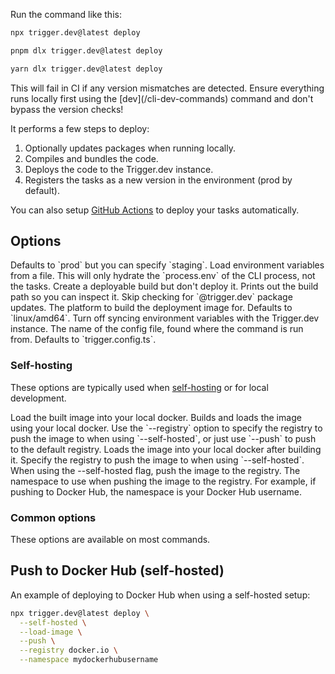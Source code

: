 
Run the command like this:

<CodeGroup>

```bash npm
npx trigger.dev@latest deploy
```

```bash pnpm
pnpm dlx trigger.dev@latest deploy
```

```bash yarn
yarn dlx trigger.dev@latest deploy
```

</CodeGroup>

<Warning>
  This will fail in CI if any version mismatches are detected. Ensure everything runs locally first
  using the [dev](/cli-dev-commands) command and don't bypass the version checks!
</Warning>

It performs a few steps to deploy:

1. Optionally updates packages when running locally.
2. Compiles and bundles the code.
3. Deploys the code to the Trigger.dev instance.
4. Registers the tasks as a new version in the environment (prod by default).

You can also setup [GitHub Actions](/github-actions) to deploy your tasks automatically.

## Options

<ParamField body="Environment" type="--env | -e">
  Defaults to `prod` but you can specify `staging`.
</ParamField>

<ParamField body="Env file" type="--env">
  Load environment variables from a file. This will only hydrate the `process.env` of the CLI
  process, not the tasks.
</ParamField>

<ParamField body="Dry run" type="--dry-run">
  Create a deployable build but don't deploy it. Prints out the build path so you can inspect it.
</ParamField>

<ParamField body="Skip update check" type="--skip-update-check">
  Skip checking for `@trigger.dev` package updates.
</ParamField>

<ParamField body="Build platform" type="--build-platform">
  The platform to build the deployment image for. Defaults to `linux/amd64`.
</ParamField>

<ParamField body="Skip syncing env vars" type="--skip-sync-env-vars">
  Turn off syncing environment variables with the Trigger.dev instance.
</ParamField>

<ParamField body="Set config filename" type="--config | -c">
  The name of the config file, found where the command is run from. Defaults to `trigger.config.ts`.
</ParamField>

<ProjectRefOption />

### Self-hosting

These options are typically used when [self-hosting](/open-source-self-hosting) or for local development.

<ParamField body="Skip deploying the image" type="--skip-deploy | -D">
  Load the built image into your local docker.
</ParamField>

<ParamField body="Self-hosted (builds locally)" type="--self-hosted">
  Builds and loads the image using your local docker. Use the `--registry` option to specify the
  registry to push the image to when using `--self-hosted`, or just use `--push` to push to the
  default registry.
</ParamField>

<ParamField body="Load image" type="--load-image">
  Loads the image into your local docker after building it.
</ParamField>

<ParamField body="Registry" type="--registry">
  Specify the registry to push the image to when using `--self-hosted`.
</ParamField>

<ParamField body="Push image" type="--push">
  When using the --self-hosted flag, push the image to the registry.
</ParamField>

<ParamField body="Namespace" type="--namepsace">
  The namespace to use when pushing the image to the registry. For example, if pushing to Docker
  Hub, the namespace is your Docker Hub username.
</ParamField>

### Common options

These options are available on most commands.

<CommonOptions />

## Push to Docker Hub (self-hosted)

An example of deploying to Docker Hub when using a self-hosted setup:

```bash
npx trigger.dev@latest deploy \
  --self-hosted \
  --load-image \
  --push \
  --registry docker.io \
  --namespace mydockerhubusername
```
